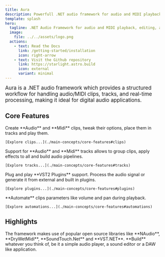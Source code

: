 ```yaml
---
title: Aura
description: Powerfull .NET audio framework for audio and MIDI playback, editing, and VST plugin integration.
template: splash
hero:
  tagline: .NET Audio Framework for audio and MIDI playback, editing, and plugin integration.
  image:
    file: ../../assets/logo.png
  actions:
    - text: Read the Docs
      link: /getting-started/installation
      icon: right-arrow
    - text: Visit the Github repository
      link: https://starlight.astro.build
      icon: external
      variant: minimal
---
```



<big>
  Aura is a .NET audio framework which provides a structured workflow for
  handling audio/MIDI clips, tracks, and real-time processing, making it ideal
  for digital audio applications.
</big>

## Core Features

<CardGrid>
  <Card title="Audio and Midi clips" icon="biome">
    Create **Audio** and **Midi** clips, tweak their options, place them in
    tracks and play them.

    [Explore clips...](./main-concepts/core-features#clips)

  </Card>
  <Card title="Audio and Midi tracks" icon="bars">
    Support for **Audio** and **Midi** tracks allows to group clips, apply
    effects to all and build audio pipelines.

    [Explore tracks...](./main-concepts/core-features#tracks)

  </Card>
  <Card title="Virtual Studio Technology (VST)" icon="setting">
    Plug and play **VST2 Plugins** support. Process the audio signal or generate
    it from external and built in plugins.

    [Explore plugins...](./main-concepts/core-features#plugins)

  </Card>
  <Card title="Automations" icon="forward-slash">
    **Automate** clips parameters like volume and pan during playback.

    [Explore automations...](./main-concepts/core-features#automations)

  </Card>
</CardGrid>

## Highlights

<CardGrid>
  <Card title="Built on Robust Libraries" icon="open-book">
    The framework makes use of popular open source libraries like **NAudio**,
    **DryWetMidi**, **SoundTouch.Net** and **VST.NET**.
  </Card>

<Card title="Wide Use Cases" icon="laptop">
  **Build** whatever you think of, be it a simple audio player, a sound editor
  or a DAW like application.
</Card>

</CardGrid>
